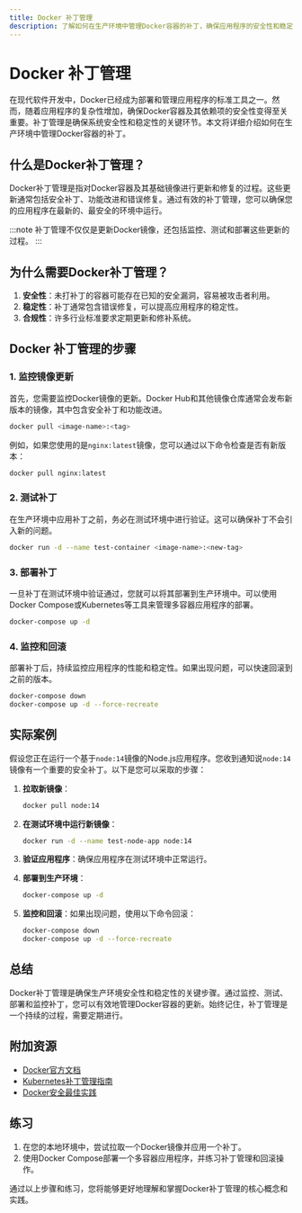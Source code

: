 ```yaml
---
title: Docker 补丁管理
description: 了解如何在生产环境中管理Docker容器的补丁，确保应用程序的安全性和稳定性。
---
```


# Docker 补丁管理

在现代软件开发中，Docker已经成为部署和管理应用程序的标准工具之一。然而，随着应用程序的复杂性增加，确保Docker容器及其依赖项的安全性变得至关重要。补丁管理是确保系统安全性和稳定性的关键环节。本文将详细介绍如何在生产环境中管理Docker容器的补丁。

## 什么是Docker补丁管理？

Docker补丁管理是指对Docker容器及其基础镜像进行更新和修复的过程。这些更新通常包括安全补丁、功能改进和错误修复。通过有效的补丁管理，您可以确保您的应用程序在最新的、最安全的环境中运行。

:::note
补丁管理不仅仅是更新Docker镜像，还包括监控、测试和部署这些更新的过程。
:::

## 为什么需要Docker补丁管理？

1. **安全性**：未打补丁的容器可能存在已知的安全漏洞，容易被攻击者利用。
2. **稳定性**：补丁通常包含错误修复，可以提高应用程序的稳定性。
3. **合规性**：许多行业标准要求定期更新和修补系统。

## Docker 补丁管理的步骤

### 1. 监控镜像更新

首先，您需要监控Docker镜像的更新。Docker Hub和其他镜像仓库通常会发布新版本的镜像，其中包含安全补丁和功能改进。

```bash
docker pull <image-name>:<tag>
```

例如，如果您使用的是`nginx:latest`镜像，您可以通过以下命令检查是否有新版本：

```bash
docker pull nginx:latest
```

### 2. 测试补丁

在生产环境中应用补丁之前，务必在测试环境中进行验证。这可以确保补丁不会引入新的问题。

```bash
docker run -d --name test-container <image-name>:<new-tag>
```

### 3. 部署补丁

一旦补丁在测试环境中验证通过，您就可以将其部署到生产环境中。可以使用Docker Compose或Kubernetes等工具来管理多容器应用程序的部署。

```bash
docker-compose up -d
```

### 4. 监控和回滚

部署补丁后，持续监控应用程序的性能和稳定性。如果出现问题，可以快速回滚到之前的版本。

```bash
docker-compose down
docker-compose up -d --force-recreate
```

## 实际案例

假设您正在运行一个基于`node:14`镜像的Node.js应用程序。您收到通知说`node:14`镜像有一个重要的安全补丁。以下是您可以采取的步骤：

1. **拉取新镜像**：

   ```bash
   docker pull node:14
   ```

2. **在测试环境中运行新镜像**：

   ```bash
   docker run -d --name test-node-app node:14
   ```

3. **验证应用程序**：确保应用程序在测试环境中正常运行。

4. **部署到生产环境**：

   ```bash
   docker-compose up -d
   ```

5. **监控和回滚**：如果出现问题，使用以下命令回滚：

   ```bash
   docker-compose down
   docker-compose up -d --force-recreate
   ```

## 总结

Docker补丁管理是确保生产环境安全性和稳定性的关键步骤。通过监控、测试、部署和监控补丁，您可以有效地管理Docker容器的更新。始终记住，补丁管理是一个持续的过程，需要定期进行。

## 附加资源

- [Docker官方文档](https://docs.docker.com/)
- [Kubernetes补丁管理指南](https://kubernetes.io/docs/tasks/manage-kubernetes-objects/update-api-object-kubectl-patch/)
- [Docker安全最佳实践](https://docs.docker.com/engine/security/)

## 练习

1. 在您的本地环境中，尝试拉取一个Docker镜像并应用一个补丁。
2. 使用Docker Compose部署一个多容器应用程序，并练习补丁管理和回滚操作。

通过以上步骤和练习，您将能够更好地理解和掌握Docker补丁管理的核心概念和实践。